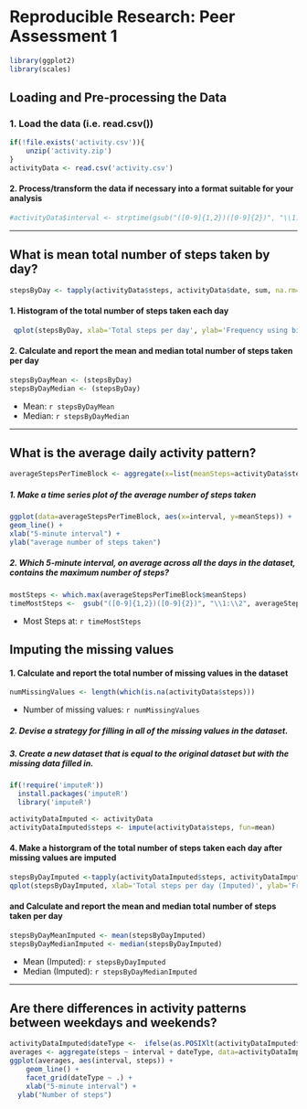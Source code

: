 # Reproducible Research: Peer Assessment 1

```r
library(ggplot2)
library(scales)
```   

## Loading and Pre-processing the Data
### 1. Load the data (i.e. read.csv())
```r
if(!file.exists('activity.csv')){
    unzip('activity.zip')
}
activityData <- read.csv('activity.csv')
```
#### 2. Process/transform the data if necessary into a format suitable for your analysis
```r
#activityData$interval <- strptime(gsub("([0-9]{1,2})([0-9]{2})", "\\1:\\2", activityData$interval), format='%H:%M')
```
------

## What is mean total number of steps taken by day?
```r
stepsByDay <- tapply(activityData$steps, activityData$date, sum, na.rm=TRUE)
```
#### 1. Histogram of the total number of steps taken each day

```r
 qplot(stepsByDay, xlab='Total steps per day', ylab='Frequency using binwith 500', binwidth=500)
```

#### 2. Calculate and report the mean and median total number of steps taken per day
```r
stepsByDayMean <- (stepsByDay)
stepsByDayMedian <- (stepsByDay)
```
* Mean: `r stepsByDayMean`
* Median:  `r stepsByDayMedian`

-----

## What is the average daily activity pattern?
```r
averageStepsPerTimeBlock <- aggregate(x=list(meanSteps=activityData$steps), by=list(interval=activityData$interval), FUN=mean, na.rm=TRUE)
```

##### 1. Make a time series plot of the average number of steps taken
```r
ggplot(data=averageStepsPerTimeBlock, aes(x=interval, y=meanSteps)) +
geom_line() +
xlab("5-minute interval") + 
ylab("average number of steps taken")
```
##### 2. Which 5-minute interval, on average across all the days in the dataset, contains the maximum number of steps?
```r
mostSteps <- which.max(averageStepsPerTimeBlock$meanSteps)
timeMostSteps <-  gsub("([0-9]{1,2})([0-9]{2})", "\\1:\\2", averageStepsPerTimeBlock[mostSteps,'interval'])
```
* Most Steps at: `r timeMostSteps`

## Imputing the missing values
#### 1. Calculate and report the total number of missing values in the dataset
```r
numMissingValues <- length(which(is.na(activityData$steps)))
```

* Number of missing values: `r numMissingValues`

##### 2. Devise a strategy for filling in all of the missing values in the dataset.
##### 3. Create a new dataset that is equal to the original dataset but with the missing data filled in.

```r
if(!require('imputeR')) 
  install.packages('imputeR')
  library('imputeR')
```

```r
activityDataImputed <- activityData
activityDataImputed$steps <- impute(activityData$steps, fun=mean)
```

#### 4. Make a historgram of the total number of steps taken each day after missing values are imputed
```r
stepsByDayImputed <-tapply(activityDataImputed$steps, activityDataImputed$date, sum)
qplot(stepsByDayImputed, xlab='Total steps per day (Imputed)', ylab='Frequency using binwith 500', binwidth=500)
```

#### and Calculate and report the mean and median total number of steps taken per day
```r
stepsByDayMeanImputed <- mean(stepsByDayImputed)
stepsByDayMedianImputed <- median(stepsByDayImputed)
```
* Mean (Imputed): `r stepsByDayImputed`
* Median (Imputed): `r stepsByDayMedianImputed`

------

## Are there differences in activity patterns between weekdays and weekends?
```r
activityDataImputed$dateType <-  ifelse(as.POSIXlt(activityDataImputed$date)$wday %in% c(0,6), 'weekend', 'weekday')
averages <- aggregate(steps ~ interval + dateType, data=activityDataImputed, mean)
ggplot(averages, aes(interval, steps)) + 
    geom_line() + 
    facet_grid(dateType ~ .) +
    xlab("5-minute interval") + 
  ylab("Number of steps")
```






  

          

 
 
 
 
 
 






